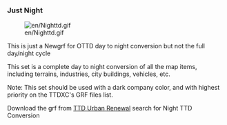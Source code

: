 ===Just Night===

[[File:en/Nighttd.gif]]

This is just a Newgrf for OTTD day to night conversion but not the full day/night cycle

This set is a complete day to night conversion of all the map items, including terrains, industries, city buildings, vehicles, etc.

Note: This set should be used with a dark company color, and with highest priority on the TTDXC's GRF files list.

Download the grf from [http://users2.tt-forums.net/ttdur/ttdur.htm TTD Urban Renewal] search for Night TTD Conversion